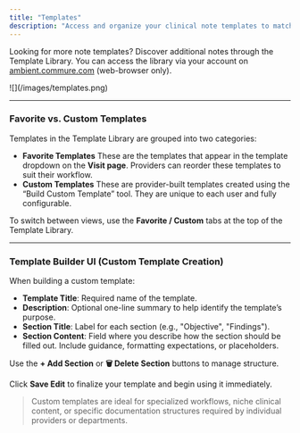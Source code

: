 ```yaml
---
title: "Templates"
description: "Access and organize your clinical note templates to match your workflow."
---
```


Looking for more note templates? Discover additional notes through the Template Library. You can access the library via your account on [ambient.commure.com](ambient.commure.com) (web-browser only).


<Frame>
  ![](/images/templates.png)
</Frame>

---

### Favorite vs. Custom Templates

Templates in the Template Library are grouped into two categories:

- **Favorite Templates**
  These are the templates that appear in the template dropdown on the **Visit page**. Providers can reorder these templates to suit their workflow.
- **Custom Templates**
  These are provider-built templates created using the “Build Custom Template” tool. They are unique to each user and fully configurable.

To switch between views, use the **Favorite / Custom** tabs at the top of the Template Library.

---

### Template Builder UI (Custom Template Creation)

When building a custom template:

- **Template Title**: Required name of the template.
- **Description**: Optional one-line summary to help identify the template’s purpose.
- **Section Title**: Label for each section (e.g., "Objective", "Findings").
- **Section Content**: Field where you describe how the section should be filled out. Include guidance, formatting expectations, or placeholders.

Use the **\+ Add Section** or **🗑 Delete Section** buttons to manage structure.

Click **Save Edit** to finalize your template and begin using it immediately.

> Custom templates are ideal for specialized workflows, niche clinical content, or specific documentation structures required by individual providers or departments.